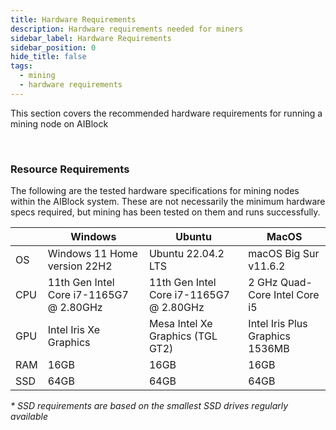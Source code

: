```yaml
---
title: Hardware Requirements
description: Hardware requirements needed for miners
sidebar_label: Hardware Requirements
sidebar_position: 0
hide_title: false
tags:
  - mining
  - hardware requirements
---
```


This section covers the recommended hardware requirements for running a mining node on AIBlock

<br/>

### Resource Requirements

The following are the tested hardware specifications for mining nodes within the AIBlock system. These are not necessarily 
the minimum hardware specs required, but mining has been tested on them and runs successfully.


|     | Windows                                 | Ubuntu                                  | MacOS                           |
|-----|-----------------------------------------|-----------------------------------------|---------------------------------|
| OS  | Windows 11 Home version 22H2            | Ubuntu 22.04.2 LTS                      | macOS Big Sur v11.6.2           |
| CPU | 11th Gen Intel Core i7-1165G7 @ 2.80GHz | 11th Gen Intel Core i7-1165G7 @ 2.80GHz | 2 GHz Quad-Core Intel Core i5   |
| GPU | Intel Iris Xe Graphics                  | Mesa Intel Xe Graphics (TGL GT2)        | Intel Iris Plus Graphics 1536MB |
| RAM | 16GB                                    | 16GB                                    | 16GB                            |
| SSD | 64GB                                    | 64GB                                    | 64GB                            |

_* SSD requirements are based on the smallest SSD drives regularly available_
